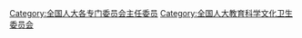 [[Category:全国人大各专门委员会主任委员|Category:全国人大各专门委员会主任委员]]
[[Category:全国人大教育科学文化卫生委员会|Category:全国人大教育科学文化卫生委员会]]